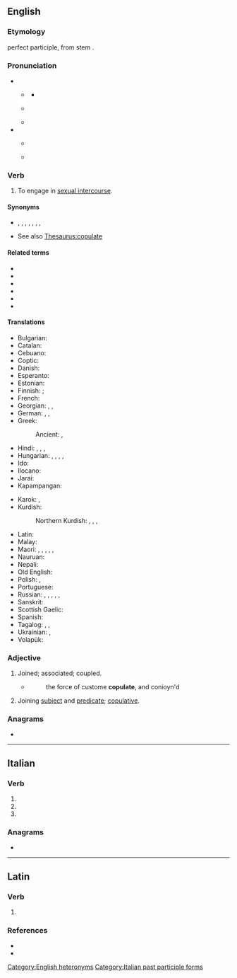 ==English==

===Etymology===
{{der|en|la|copulare||to couple}} perfect participle, from stem {{m|la|copulat-}}.

===Pronunciation===
* {{q|verb}}
** {{a|UK}} {{IPA|en|/ˈkɒp.jʊ.leɪt/}}
*** {{audio|en|LL-Q1860 (eng)-Vealhurl-copulate.wav|Audio (UK)}}
** {{a|US}} {{IPA|en|/ˈkɔ.pjə.leɪt/}}
** {{rhymes|en|ɒpjəleɪt}}
* {{q|adjective}}
** {{a|UK}} {{IPA|en|/ˈkɒp.jʊ.lət/}}
** {{a|US}} {{IPA|en|/ˈkɔ.pjə.lət/}}

===Verb===
{{en-verb}}

# {{lb|en|somewhat|_|formal}} To engage in [[sexual intercourse]].
#: {{ux|en|The amorous couple were found '''copulating''' inside the car.}}

====Synonyms====
* {{l|en|fuck}}, {{l|en|have sex}}, {{l|en|make love}}, {{l|en|screw}}, {{l|en|swive}}, {{l|en|bang}}, {{l|en|sleep together}}, {{l|en|boff}}
* See also [[Thesaurus:copulate]]

====Related terms====
* {{l|en|copulin}}
* {{l|en|copulation}}
* {{l|en|copulator}}
* {{l|en|copulatee}}
* {{l|en|copulable}}
* {{l|en|copulability}}

====Translations====
{{trans-top|to engage in sexual intercourse}}
* Bulgarian: {{t|bg|съвокуплявам се}}
* Catalan: {{t+|ca|copular}}
* Cebuano: {{t|ceb|iyot}} {{qualifier|vulgar}}
* Coptic: {{t|cop|ⲛⲟⲩϩⲃ}}
* Danish: {{t|da|kopulere}}
* Esperanto: {{t|eo|sekskuniĝi}}
* Estonian: {{t|et|paarituma}}
* Finnish: {{t+|fi|rakastella}} {{q|chiefly humans}}; {{t+|fi|paritella}} {{q|chiefly animals}}
* French: {{t+|fr|coïter}}
* Georgian: {{t|ka|კოპულირებს}}, {{t|ka|წყვილდება}} {{qualifier|of animals}}, {{t|ka|ჯვარდება}} {{qualifier|of animals}}
* German: {{t+|de|kopulieren}}, {{t+|de|beischlafen}}, {{t+|de|vögeln}}
* Greek:
*: Ancient: {{t|grc|[[μίγνυμι|μίγνυμαι]]}}, {{t|grc|σύνειμι}}
* Hindi: {{t|hi|मैथुन करना}}, {{t|hi|संभोग करना}}, {{t|hi|सेक्स करना}}, {{t|hi|मस्ती करना}}
* Hungarian: {{t+|hu|közösül}}, {{t+|hu|párosodik}}, {{t+|hu|párzik}}, {{t+|hu|üzekedik}}, {{t+|hu|közösül}}
* Ido: {{t+|io|koitar}}
* Ilocano: {{t|ilo|iyot}} {{qualifier|vulgar}}
* Jarai: {{t|jra|tĕ}}
* Kapampangan: {{t|pam|karat}} {{qualifier|vulgar}}
{{trans-mid}}
* Karok: {{t|kyh|kuth}}, {{t|kyh|ihravrikûunish}}
* Kurdish:
*: Northern Kurdish: {{t+|kmr|perîn}}, {{t|kmr|gunhêlî|alt=gunhêlî kirin}}, {{t+|kmr|cot|alt=cot bûn}}, {{t+|kmr|gan}}
* Latin: {{t|la|coeō}}
* Malay: {{t|ms|mengawan}}
* Maori: {{t|mi|ai}}, {{t|mi|mahimahi}}, {{t|mi|onioni}}, {{t|mi|tauonioni}}, {{t|mi|tōkai}}, {{t|mi|hika}}
* Nauruan: {{t|na|meir}}
* Nepali: {{t|ne|चिक्नु}}
* Old English: {{t|ang|hǣman}}
* Polish: {{t+|pl|spółkować}}, {{t+|pl|kopulować}}
* Portuguese: {{t+|pt|copular}}
* Russian: {{qualifier|intransitive}} {{t+|ru|совокупля́ться|impf}}, {{t+|ru|совокупи́ться|pf}}, {{t+|ru|сноша́ться|impf}}, {{t+|ru|спа́риваться|impf}}, {{t+|ru|спа́риваться|impf}}, {{t+|ru|спа́риться|pf}} {{qualifier|of animals}}
* Sanskrit: {{t+|sa|यभति}}
* Scottish Gaelic: {{qualifier|birds}} {{t|gd|cliath}}
* Spanish: {{t+|es|copular}}
* Tagalog: {{t+|tl|kasta}}, {{t+|tl|kantot}} {{qualifier|vulgar}}, {{t|tl|talik}}
* Ukrainian: {{t|uk|зляга́тися|impf}}, {{t|uk|злягти́ся|pf}}
* Volapük: {{t+|vo|koitön}}
{{trans-bottom}}

{{trans-see|copulate|mate}}

{{trans-see|copulate|cover}}

{{trans-see|take part in a sexual act|have sex}}

{{trans-see|to engage in sexual intercourse|make love}}

{{trans-see|to have sexual intercourse with someone, something|mount}}

{{trans-see|to have sexual intercourse with|bed}}

===Adjective===
{{en-adj|-}}

# {{lb|en|obsolete}} Joined; associated; coupled.
#* {{RQ:Bacon Of Custom and Education}}
#*:the force of custome '''copulate''', and conioyn'd
# {{lb|en|grammar}} Joining [[subject]] and [[predicate]]; [[copulative]].
#: {{rfquotek|en|F. A. March}}

===Anagrams===
* {{anagrams|en|a=aceloptu|outplace}}

[[Category:English heteronyms]]
----

==Italian==

===Verb===
{{head|it|verb form}}

# {{inflection of|it|copulare||2|p|pres|indc}}
# {{inflection of|it|copulare||2|p|impr}}
# {{feminine plural of|it|copulato}}

===Anagrams===
* {{l|it|peculato}}

[[Category:Italian past participle forms]]

----

==Latin==

===Verb===
{{la-verb-form|cōpulāte}}

# {{inflection of|la|cōpulō||2|p|pres|actv|impr}}

===References===
* {{R:L&S}}
* {{R:Gaffiot}}